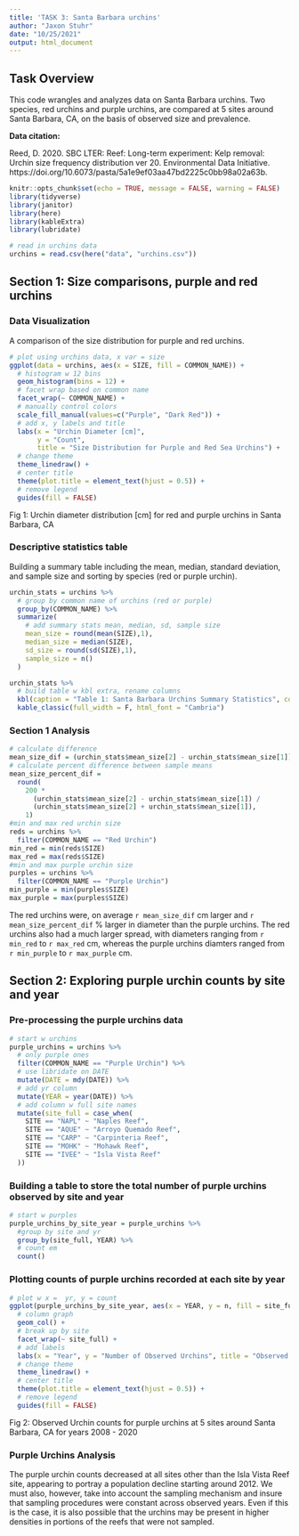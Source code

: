 ```yaml
---
title: 'TASK 3: Santa Barbara urchins'
author: "Jaxon Stuhr"
date: "10/25/2021"
output: html_document
---
```

## Task Overview

This code wrangles and analyzes data on Santa Barbara urchins. Two species, red urchins and purple urchins, are compared at 5 sites around Santa Barbara, CA, on the basis of observed size and prevalence. 

**Data citation:**

Reed, D. 2020. SBC LTER: Reef: Long-term experiment: Kelp removal: Urchin size frequency distribution ver 20. Environmental Data Initiative. https://doi.org/10.6073/pasta/5a1e9ef03aa47bd2225c0bb98a02a63b. 


```r
knitr::opts_chunk$set(echo = TRUE, message = FALSE, warning = FALSE)
library(tidyverse)
library(janitor)
library(here)
library(kableExtra)
library(lubridate)
```

```r
# read in urchins data 
urchins = read.csv(here("data", "urchins.csv"))
```

## Section 1: Size comparisons, purple and red urchins

### Data Visualization
A comparison of the size distribution for purple and red urchins.

```r
# plot using urchins data, x var = size
ggplot(data = urchins, aes(x = SIZE, fill = COMMON_NAME)) + 
  # histogram w 12 bins
  geom_histogram(bins = 12) + 
  # facet wrap based on common name
  facet_wrap(~ COMMON_NAME) +
  # manually control colors
  scale_fill_manual(values=c("Purple", "Dark Red")) +
  # add x, y labels and title
  labs(x = "Urchin Diameter [cm]", 
       y = "Count", 
       title = "Size Distribution for Purple and Red Sea Urchins") +
  # change theme
  theme_linedraw() +
  # center title
  theme(plot.title = element_text(hjust = 0.5)) +
  # remove legend
  guides(fill = FALSE) 

```

Fig 1: Urchin diameter distribution [cm] for red and purple urchins in Santa Barbara, CA

### Descriptive statistics table
Building a summary table including the mean, median, standard deviation, and sample size and sorting by species (red or purple urchin).

```r
urchin_stats = urchins %>% 
  # group by common name of urchins (red or purple)
  group_by(COMMON_NAME) %>% 
  summarize(
    # add summary stats mean, median, sd, sample size
    mean_size = round(mean(SIZE),1),
    median_size = median(SIZE),
    sd_size = round(sd(SIZE),1),
    sample_size = n()
  )

urchin_stats %>%
  # build table w kbl extra, rename columns
  kbl(caption = "Table 1: Santa Barbara Urchins Summary Statistics", col.names = c("Common Name", "Mean Diameter [cm]", "Median Diameter [cm]", "Standard Deviation [cm]", "Sample Size")) %>%
  kable_classic(full_width = F, html_font = "Cambria")
```

### Section 1 Analysis

```r
# calculate difference
mean_size_dif = (urchin_stats$mean_size[2] - urchin_stats$mean_size[1])
# calculate percent difference between sample means
mean_size_percent_dif = 
  round(
    200 * 
      (urchin_stats$mean_size[2] - urchin_stats$mean_size[1]) /
      (urchin_stats$mean_size[2] + urchin_stats$mean_size[1]), 
    1)
#min and max red urchin size
reds = urchins %>% 
  filter(COMMON_NAME == "Red Urchin") 
min_red = min(reds$SIZE)
max_red = max(reds$SIZE)
#min and max purple urchin size
purples = urchins %>% 
  filter(COMMON_NAME == "Purple Urchin") 
min_purple = min(purples$SIZE)
max_purple = max(purples$SIZE)

```

The red urchins were, on average `r mean_size_dif` cm larger and  `r mean_size_percent_dif` % larger in diameter than the purple urchins. The red urchins also had a much larger spread, with diameters ranging from `r min_red` to `r max_red` cm, whereas the purple urchins diamters ranged from `r min_purple` to `r max_purple` cm.

## Section 2: Exploring purple urchin counts by site and year

### Pre-processing the purple urchins data

```r
# start w urchins
purple_urchins = urchins %>% 
  # only purple ones
  filter(COMMON_NAME == "Purple Urchin") %>% 
  # use libridate on DATE
  mutate(DATE = mdy(DATE)) %>% 
  # add yr column
  mutate(YEAR = year(DATE)) %>% 
  # add column w full site names
  mutate(site_full = case_when(
    SITE == "NAPL" ~ "Naples Reef",
    SITE == "AQUE" ~ "Arroyo Quemado Reef",
    SITE == "CARP" ~ "Carpinteria Reef",
    SITE == "MOHK" ~ "Mohawk Reef",
    SITE == "IVEE" ~ "Isla Vista Reef"
  ))
```

### Building a table to store the total number of purple urchins observed by site and year

```r
# start w purples
purple_urchins_by_site_year = purple_urchins %>% 
  #group by site and yr
  group_by(site_full, YEAR) %>% 
  # count em
  count()
```

### Plotting counts of purple urchins recorded at each site by year

```r
# plot w x =  yr, y = count
ggplot(purple_urchins_by_site_year, aes(x = YEAR, y = n, fill = site_full)) + 
  # column graph
  geom_col() +
  # break up by site
  facet_wrap(~ site_full) + 
  # add labels
  labs(x = "Year", y = "Number of Observed Urchins", title = "Observed Urchins by Site and Year") +
  # change theme
  theme_linedraw() + 
  # center title
  theme(plot.title = element_text(hjust = 0.5)) +
  # remove legend
  guides(fill = FALSE) 
```

Fig 2: Observed Urchin counts for purple urchins at 5 sites around Santa Barbara, CA for years 2008 - 2020

### Purple Urchins Analysis

The purple urchin counts decreased at all sites other than the Isla Vista Reef site, appearing to portray a population decline starting around 2012. We must also, however, take into account the sampling mechanism and insure that sampling procedures were constant across observed years. Even if this is the case, it is also possible that the urchins may be present in higher densities in portions of the reefs that were not sampled. 







